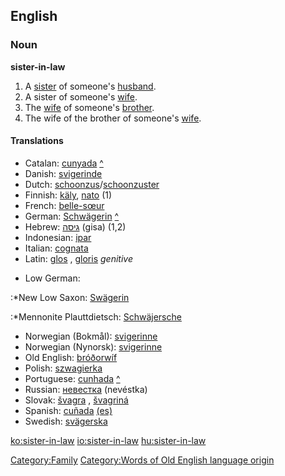 ==English==

===Noun===
'''sister-in-law'''
#A [[sister]] of someone's [[husband]].
#A sister of someone's [[wife]].
#The [[wife]] of someone's [[brother]].
#The wife of the brother of someone's [[wife]].

====Translations====
{{top}}
*Catalan: [[cunyada]] {{f}} [[:ca:cunyada|^]]
*Danish: [[svigerinde]] {{f}}
*Dutch: [[schoonzus]]/[[schoonzuster]] {{f}}
*Finnish: [[käly]], [[nato]] (1)
*French: [[belle-sœur]] {{f}}
*German: [[Schwägerin]] {{f}} [[:de:Schwägerin|^]]
*Hebrew: [[גִּיסָה|גיסה]] (gisa) {{f}} (1,2)
*Indonesian: [[ipar]]
*Italian: [[cognata]] {{f}}
*Latin: [[glos]] {{f}}, [[gloris]] ''genitive''
{{mid}}
*Low German:
:*New Low Saxon: [[Swägerin]] {{f}}
:*Mennonite Plauttdietsch: [[Schwäjersche]] {{f}}
*Norwegian (Bokmål): [[svigerinne]] {{f}}
*Norwegian (Nynorsk): [[svigerinne]] {{f}}
*Old English: [[bróðorwíf]] {{n}}
*Polish: [[szwagierka]] {{f}}
*Portuguese: [[cunhada]] {{f}} [[:pt:cunhada|^]]
*Russian: [[невестка]] (nevéstka) {{f}}
*Slovak: [[švagra]] {{f}}, [[švagriná]] {{f}}
*Spanish: [[cuñada]] {{f}} [[:es:cuñada|(es)]] 
*Swedish: [[svägerska]] {{f}}
{{bottom}}

[[Category:Family]]
[[Category:Words of Old English language origin]]

[[ko:sister-in-law]]
[[io:sister-in-law]]
[[hu:sister-in-law]]